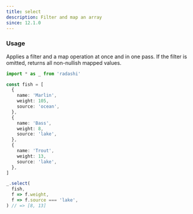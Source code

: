 ```yaml
---
title: select
description: Filter and map an array
since: 12.1.0
---
```


### Usage

Applies a filter and a map operation at once and in one pass.
If the filter is omitted, returns all non-nullish mapped values.

```ts
import * as _ from 'radashi'

const fish = [
  {
    name: 'Marlin',
    weight: 105,
    source: 'ocean',
  },
  {
    name: 'Bass',
    weight: 8,
    source: 'lake',
  },
  {
    name: 'Trout',
    weight: 13,
    source: 'lake',
  },
]

_.select(
  fish,
  f => f.weight,
  f => f.source === 'lake',
) // => [8, 13]
```
